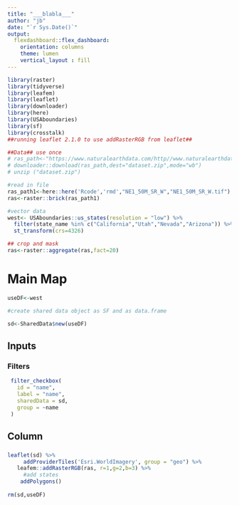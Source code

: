 ```yaml
---
title: "___blabla___"
author: "jb"
date: "`r Sys.Date()`"
output: 
  flexdashboard::flex_dashboard:
    orientation: columns
    theme: lumen
    vertical_layout : fill
---
```

<style>

.navbar {
  background-color:#007A5F;
  border-color:#007A5F;
}
.navbar-brand {
color:white!important;
}
.navbar-nav li a:hover, .navbar-nav > .active > a {
color: #fff !important;

background-color:#44A08B !important;
border-color:#44A08B;
background-image: none !important;
}
.sbframelist ul li.active {
    background-color: #B1A800;
}
.chart-title {
    color: #007A5F;
}

.dataTables_scrollBody {
    max-height: 100% !important;
}

<tag-name style="white-space:pre">text in element&#9;more text</tag-name>
</style>

```r
library(raster)
library(tidyverse)
library(leafem)
library(leaflet)
library(downloader)
library(here)
library(USAboundaries)
library(sf)
library(crosstalk)
##running leaflet 2.1.0 to use addRasterRGB from leaflet##

##Data## use once
# ras_path<-"https://www.naturalearthdata.com/http//www.naturalearthdata.com/download/50m/raster/NE1_50M_SR_W.zip"
# downloader::download(ras_path,dest="dataset.zip",mode="wb")
# unzip ("dataset.zip")

#read in file
ras_path1<-here::here('Rcode','rmd',"NE1_50M_SR_W","NE1_50M_SR_W.tif")
ras<-raster::brick(ras_path1)

#vector data
west<- USAboundaries::us_states(resolution = "low") %>% 
  filter(state_name %in% c("California","Utah","Nevada","Arizona")) %>% 
  st_transform(crs=4326)

## crop and mask
ras<-raster::aggregate(ras,fact=20)
```


Main Map
==========

```r

useDF<-west

```


```r
#create shared data object as SF and as data.frame

sd<-SharedData$new(useDF)

```


Inputs {.sidebar}
--------------------------------
### Filters

```r

 filter_checkbox(
   id = "name",
   label = "name",
   sharedData = sd,
   group = ~name
 )

```



Column {data-width=700}
-------------------------------------

### 

```r

leaflet(sd) %>%
     addProviderTiles('Esri.WorldImagery', group = "geo") %>%
   leafem::addRasterRGB(ras, r=1,g=2,b=3) %>% 
     #add states
    addPolygons()
 
rm(sd,useDF) 
```

